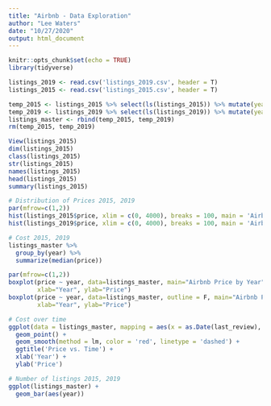 ```yaml
---
title: "Airbnb - Data Exploration"
author: "Lee Waters"
date: "10/27/2020"
output: html_document
---
```


```r
knitr::opts_chunk$set(echo = TRUE)
library(tidyverse)
```

```r
listings_2019 <- read.csv('listings_2019.csv', header = T)
listings_2015 <- read.csv('listings_2015.csv', header = T)
```

```r
temp_2015 <- listings_2015 %>% select(ls(listings_2015)) %>% mutate(year = 2015)
temp_2019 <- listings_2019 %>% select(ls(listings_2019)) %>% mutate(year = 2019)
listings_master <- rbind(temp_2015, temp_2019)
rm(temp_2015, temp_2019)
```


```r
View(listings_2015)
dim(listings_2015)
class(listings_2015)
str(listings_2015)
names(listings_2015)
head(listings_2015)
summary(listings_2015)
```

```r


# Distribution of Prices 2015, 2019
par(mfrow=c(1,2)) 
hist(listings_2015$price, xlim = c(0, 4000), breaks = 100, main = 'Airbnb Price', xlab = "Price")
hist(listings_2019$price, xlim = c(0, 4000), breaks = 100, main = 'Airbnb Price', xlab = "Price")

# Cost 2015, 2019
listings_master %>% 
  group_by(year) %>% 
  summarize(median(price))

par(mfrow=c(1,2)) 
boxplot(price ~ year, data=listings_master, main="Airbnb Price by Year",
        xlab="Year", ylab="Price")
boxplot(price ~ year, data=listings_master, outline = F, main="Airbnb Price by Year",
        xlab="Year", ylab="Price")

# Cost over time
ggplot(data = listings_master, mapping = aes(x = as.Date(last_review), y = price)) +
  geom_point() +
  geom_smooth(method = lm, color = 'red', linetype = 'dashed') +
  ggtitle('Price vs. Time') +
  xlab('Year') +
  ylab('Price')

# Number of listings 2015, 2019
ggplot(listings_master) +
  geom_bar(aes(year))

```

